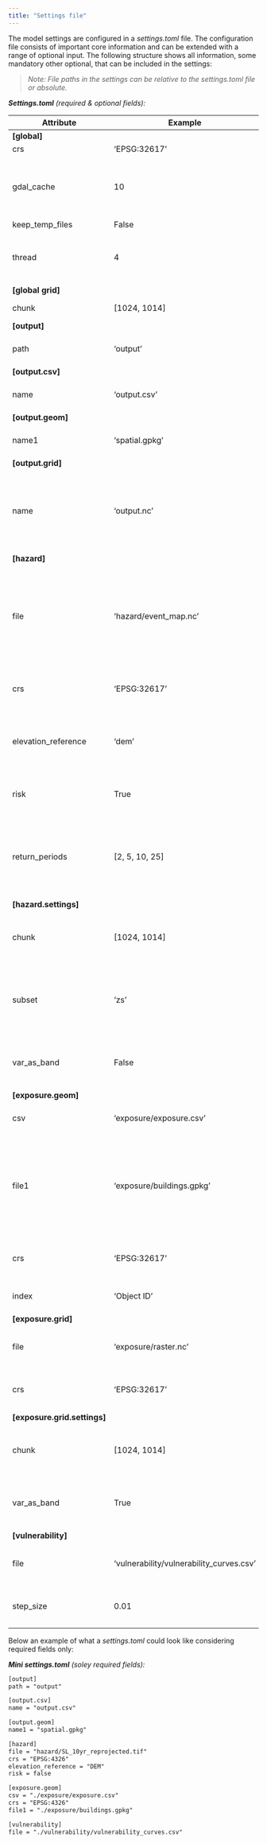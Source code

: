 ```yaml
---
title: "Settings file"
---
```

The model settings are configured in a *settings.toml* file. The configuration file consists of important core information and can be extended with a range of optional input. The following structure shows all information, some mandatory other optional, that can be included in the settings:

> *Note: File paths in the settings can be relative to the settings.toml file or absolute.*

***Settings.toml** (required & optional fields):* 

| Attribute                    | Example                                  | Mandatory                           | Note                                                                                                          |
|------------------------------|------------------------------------------|-------------------------------------|---------------------------------------------------------------------------------------------------------------|
| **[global]**                 |                                          |                                     |                                                                                                               |
| crs                          | 'EPSG:32617'                             | No                                  | Projection                                                                                                    |
| gdal_cache                   | 10                                       | No                                  | Set the GDAL cache in megabytes to restrict the footprint of GDAL                                             |
| keep_temp_files              | False                                    | No                                  | True/False                                                                                                    |
| thread                       | 4                                        | No                                  | Set the number of threads of the calculations                                                                 |
| **[global grid]**            |                                          |                                     |                                                                                                               |
| chunk                        | [1024, 1014]                             | No                                  | Set grid chunk size                                                                                           |
| **[output]**                 |                                          |                                     |                                                                                                               |
| path                         | 'output'                                 | Yes                                 | Set directory path to save the output                                                                         |
| **[output.csv]**             |                                          |                                     |                                                                                                               |
| name                         | 'output.csv'                             | Yes                                 | File name of the output csv                                                                                   |
| **[output.geom]**            |                                          |                                     |                                                                                                               |
| name1                        | 'spatial.gpkg'                           | Yes                                 | File name of the output vector data                                                                           |
| **[output.grid]**            |                                          | optional                            |                                                                                                               |
| name                         | 'output.nc'                              | Yes, if working with grid           | File name for the output for the grid model; **WARN: not fully implemented yet**                                  |
| **[hazard]**                 |                                          |                                     |                                                                                                               |
| file                         | 'hazard/event_map.nc'                    | Yes                                 | Path to hazard file (raster or netCDF). Can contain one (for events) or multiple (for return periods) bands   |
| crs                          | 'EPSG:32617'                             | Yes, if crs is unknown in dataset   | Projection of hazard data                                                                                     |
| elevation_reference          | 'dem'                                    | Yes                                 | DEM or Datum for a water depth or water elevation map                                                         |
| risk                         | True                                     | Yes                                 | True/False If true, risk (EAD) is calculated                                                                  |
| return_periods               | [2, 5, 10, 25]                           | No                                  | Return periods for hazard calculation when they cannot be inferred from the data itself                       |
| **[hazard.settings]**        |                                          |                                     |                                                                                                               |
| chunk                        | [1024, 1014]                             | No                                  | Set chunk size (Advise to use the setting under global.grid)                                                  |
| subset                       | 'zs'                                     | No                                  | Specific layer from a multilayered netCDF file (GDAL can't read those properly)                               |
| var_as_band                  | False                                    | No                                  | True/False Read netCDF subdatasets as raster bands                                                            |
| **[exposure.geom]**          |                                          |                                     |                                                                                                               |
| csv                          | 'exposure/exposure.csv'                  | Yes                                 | All additional info for the vector data                                                                       |
| file1                        | 'exposure/buildings.gpkg'                | Yes                                 | File path of exposure vector file with Object ID column to enable linking exposure.csv output to vector file. |
| crs                          | 'EPSG:32617'                             | Yes, if crs is unknown in dataset   | Projection of exposure data                                                                                   |
| index                        | 'Object ID'                              | Yes                                 | Set index column of the data                                                                                  |
| **[exposure.grid]**          |                                          |                                     |                                                                                                               |
| file                         | 'exposure/raster.nc'                     | Yes, if netCDF is provided as input |                                                                                                               |
| crs                          | 'EPSG:32617'                             | Yes, if crs is unknown in dataset   | Output projection                                                                                             |
| **[exposure.grid.settings]** |                                          |                                     |                                                                                                               |
| chunk                        | [1024, 1014]                             | No                                  | Set chunk size (Advise to use the setting under global.grid)                                                  |
| var_as_band                  | True                                     | No                                  | True/False Read netCDF subdatasets as raster bands                                                            |
| **[vulnerability]**          |                                          |                                     |                                                                                                               |
| file                         | 'vulnerability/vulnerability_curves.csv' | Yes                                 | Damage functions for impact assessment                                                                        |
| step_size                    | 0.01                                     | No                                  | Interpolation scale for the vulnerability curves                                                              |

Below an example of what a *settings.toml* could look like considering required fields only: 

***Mini settings.toml** (soley required fields):* 
```html 
[output]
path = "output"

[output.csv]
name = "output.csv"

[output.geom]
name1 = "spatial.gpkg"

[hazard]
file = "hazard/SL_10yr_reprojected.tif"
crs = "EPSG:4326"
elevation_reference = "DEM"
risk = false

[exposure.geom]
csv = "./exposure/exposure.csv"
crs = "EPSG:4326"
file1 = "./exposure/buildings.gpkg"

[vulnerability]
file = "./vulnerability/vulnerability_curves.csv"

```